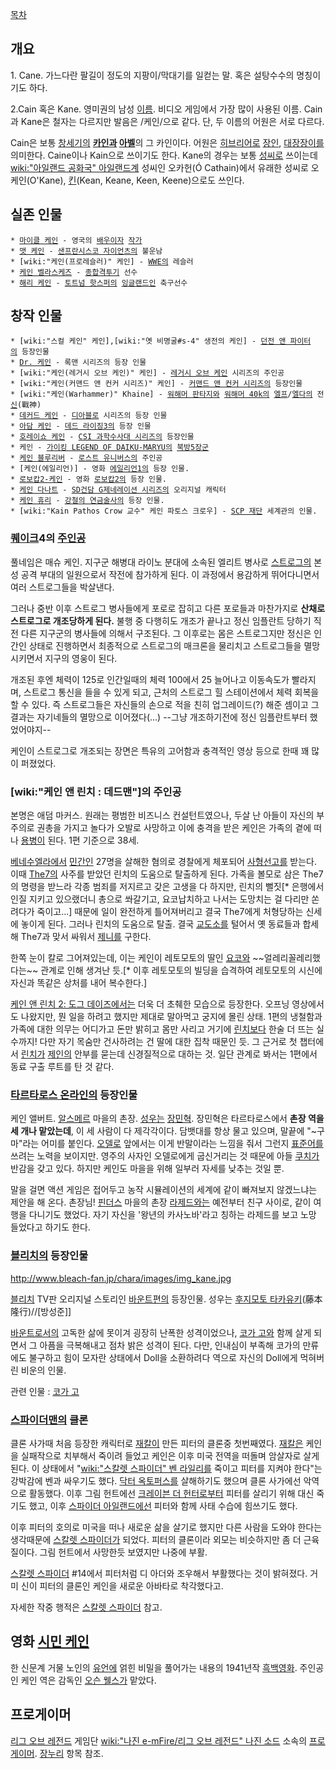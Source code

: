 [[목차]]
== 개요 ==
1. Cane. 가느다란 팔길이 정도의 지팡이/막대기를 일컫는 말. 혹은 설탕수수의 명칭이기도 하다.


2.Cain 혹은 Kane. 영미권의 남성 [[이름]]. 비디오 게임에서 가장 많이 사용된 이름. Cain과 Kane은 철자는 다르지만 발음은 /케인/으로 같다. 단, 두 이름의 어원은 서로 다르다.

Cain은 보통 [[창세기]]의 '''[[카인]]과 [[아벨]]'''의 그 카인이다. 어원은 [[히브리어]]로 [[장인]], [[대장장이]]를 의미한다. Caine이나 Kain으로 쓰이기도 한다. Kane의 경우는 보통 [[성씨]]로 쓰이는데 [[wiki:"아일랜드 공화국" 아일랜드]]계 성씨인 오카헌(Ó Cathain)에서 유래한 성씨로 오케인(O'Kane), [[킨]](Kean, Keane, Keen, Keene)으로도 쓰인다.

== 실존 인물 == 
 * [[마이클 케인]] - 영국의 [[배우]]이자 [[작가]]
 * [[맷 케인]] - [[샌프란시스코 자이언츠]]의 불운남 
 * [wiki:"케인(프로레슬러)" 케인] - [[WWE]]의 레슬러
 * [[케인 벨라스케즈]] - [[종합격투기]] 선수 
 * [[해리 케인]] - [[토트넘 핫스퍼]]의 [[잉글랜드]]인 축구선수

== 창작 인물 ==
 * [wiki:"스컬 케인" 케인],[wiki:"옛 비명굴#s-4" 생전의 케인] - [[던전 앤 파이터]]의 등장인물
 * [[Dr. 케인]] - 록맨 시리즈의 등장 인물
 * [wiki:"케인(레거시 오브 케인)" 케인] - [[레거시 오브 케인]] 시리즈의 주인공
 * [wiki:"케인(커맨드 앤 컨커 시리즈)" 케인] - [[커맨드 앤 컨커 시리즈]]의 등장인물
 * [wiki:"케인(Warhammer)" Khaine] - [[워해머 판타지]]와 [[워해머 40k]]의 [[엘프]]/[[엘다]]의 전[[신]](戰神)
 * [[데커드 케인]] - [[디아블로]] 시리즈의 등장 인물 
 * [[아담 케인]] - [[데드 라이징3]]의 등장 인물 
 * [[호레이쇼 케인]] - [[CSI 과학수사대 시리즈]]의 등장인물 
 * 케인 - [[가이킹 LEGEND OF DAIKU-MARYU]]의 [[북방5장군]]
 * [[케인 블루리버]] - [[로스트 유니버스]]의 주인공 
 * [케인(에일리언)] - 영화 [[에일리언1]]의 등장 인물.
 * [[로보캅2-케인]] - 영화 [[로보캅2]]의 등장 인물.
 * [[케인 다나트]] - [[SD건담 G제네레이션 시리즈]]의 오리지널 캐릭터
 * [[케인 휴리]] - [[강철의 연금술사]]의 등장 인물.
 * [wiki:"Kain Pathos Crow 교수" 케인 파토스 크로우] - [[SCP 재단]] 세계관의 인물.

=== [[퀘이크]]4의 [[주인공]] ===
풀네임은 매슈 케인. 지구군 해병대 라이노 분대에 소속된 엘리트 병사로 [[스트로그]]의 본성 공격 부대의 일원으로서 작전에 참가하게 된다. 이 과정에서 용감하게 뛰어다니면서 여러 스트로그들을 박살낸다.

그러나 중반 이후 스트로그 병사들에게 포로로 잡히고 다른 포로들과 마찬가지로 '''산채로 스트로그로 개조당하게 된다.''' 불행 중 다행히도 개조가 끝나고 정신 임플란트 당하기 직전 다른 지구군의 병사들에 의해서 구조된다. 그 이후로는 몸은 스트로그지만 정신은 인간인 상태로 진행하면서 최종적으로 스트로그의 매크론을 물리치고 스트로그들을 멸망시키면서 지구의 영웅이 된다.

개조된 후엔 체력이 125로 인간일때의 체력 100에서 25 늘어나고 이동속도가 빨라지며, 스트로그 통신을 들을 수 있게 되고, 근처의 스트로그 힐 스테이션에서 체력 회복을 할 수 있다. 즉 스트로그들은 자신들의 손으로 적을 친히 업그레이드(?) 해준 셈이고 그 결과는 자기네들의 멸망으로 이어졌다(...) --그냥 개조하기전에 정신 임플란트부터 했었어야지-- 

케인이 스트로그로 개조되는 장면은 특유의 고어함과 충격적인 영상 등으로 한때 꽤 많이 퍼졌었다.

=== [wiki:"케인 앤 린치 : 데드맨"]의 주인공 ===
본명은 애덤 마커스. 원래는 평범한 비즈니스 컨설턴트였으나, 두살 난 아들이 자신의 부주의로 권총을 가지고 놀다가 오발로 사망하고 이에 충격을 받은 케인은 가족의 곁에 떠나 [[용병]]이 된다. 1편 기준으로 38세.

[[베네수엘라]]에서 [[민간인]] 27명을 살해한 혐의로 경찰에게 체포되어 [[사형]]선고를 받는다. 이때 [[The7]]의 사주를 받았던 린치의 도움으로 탈출하게 된다. 가족을 볼모로 삼은 The7의 명령을 받느라 각종 범죄를 저지르고 갖은 고생을 다 하지만, 린치의 뻘짓[* 은행에서 인질 지키고 있으랬더니 총으로 쏴갈기고, 요코납치하고 나서는 도망치는 걸 다리만 쏜려다가 죽이고...] 때문에 일이 완전하게 틀어져버리고 결국 The7에게 처형당하는 신세에 놓이게 된다. 그러나 린치의 도움으로 탈출. 결국 [[교도소]]를 털어서 옛 동료들과 합세해 The7과 맞서 싸워서 [[제니]]를 구한다.

한쪽 눈이 칼로 그어져있는데, 이는 케인이 레토모토의 딸인 [[요코]]와 ~~얼레리꼴레리했다는~~ 관계로 인해 생겨난 듯.[* 이후 레토모토의 빌딩을 습격하여 레토모토의 시신에 자신과 똑같은 상처를 내어 복수한다.]

[[케인 앤 린치 2: 도그 데이즈]]에서는 더욱 더 초췌한 모습으로 등장한다. 오프닝 영상에서도 나왔지만, 뭔 일을 하려고 했지만 제대로 말아먹고 궁지에 몰린 상태. 1편의 냉철함과 가족에 대한 의무는 어디가고 돈만 밝히고 몸만 사리고 거기에 [[린치]]보다 한술 더 뜨는 실수까지! 다만 자기 목숨만 건사하려는 건 딸에 대한 집착 때문인 듯. 그 근거로 첫 챕터에서 [[린치]]가 [[제인]]의 안부를 묻는데 신경질적으로 대하는 것. 일단 관계로 봐서는 1편에서 동료 구출 루트를 탄 것 같다. 

=== [[타르타로스 온라인]]의 등장인물 ===
케인 앨버트. [[알스메르]] 마을의 촌장. [[성우]]는 [[장민혁]]. 장민혁은 타르타로스에서 '''촌장 역을 세 개나 맡았는데''', 이 세 사람이 다 제각각이다.
담뱃대를 항상 물고 있으며, 말끝에 "~구마"라는 어미를 붙인다. [[오델로]] 앞에서는 이게 반말이라는 느낌을 줘서 그런지 [[표준어]]를 쓰려는 노력을 보이지만.
영주의 사자인 오델로에게 굽신거리는 것 때문에 아들 [[쿠치]]가 반감을 갖고 있다. 하지만 케인도 마을을 위해 일부러 자세를 낮추는 것일 뿐.

말을 걸면 액션 게임은 접어두고 농작 시뮬레이션의 세계에 같이 빠져보지 않겠느냐는 제안을 해 온다. 촌장님!
[[핀더스]] 마을의 촌장 [[라제드]]와는 예전부터 친구 사이로, 같이 여행을 다니기도 했었다. 자기 자신을 '왕년의 카사노바'라고 칭하는 라제드를 보고 노망 들었다고 하기도 한다.

=== [[블리치]]의 등장인물 ===
http://www.bleach-fan.jp/chara/images/img_kane.jpg

[[블리치]] TV판 오리지널 스토리인 [[바운트]]편의 등장인물. 성우는 [[후지모토 타카유키]](藤本隆行)//[방성준]]

[[바운트]]로서의 고독한 삶에 못이겨 굉장히 난폭한 성격이었으나, [[코가 고]]와 함께 살게 되면서 그 아픔을 극복해내고 점차 밝은 성격이 된다. 다만, 인내심이 부족해 코가의 만류에도 불구하고 힘이 모자란 상태에서 Doll을 소환하려다 역으로 자신의 Doll에게 먹혀버린 비운의 인물.

관련 인물 : [[코가 고]]

=== [[스파이더맨]]의 클론 ===
클론 사가때 처음 등장한 캐릭터로 [[재칼]]이 만든 피터의 클론중 첫번째였다. [[재칼]]은 케인을 실패작으로 치부해서 죽이려 들었고 케인은 이후 미국 전역을 떠돌며 암살자로 살게 된다.  이 상태에서 "[[wiki:"스칼렛 스파이더" 벤 라일리]]를 죽이고 피터를 지켜야 한다"는 강박감에 벤과 싸우기도 했다.  [[닥터 옥토퍼스]]를 살해하기도 했으며 클론 사가에선 악역으로 활동했다.  이후 그림 헌트에선 [[크레이븐 더 헌터]]로부터 피터를 살리기 위해 대신 죽기도 했고, 이후 [[스파이더 아일랜드]]에선 피터와 함께 사태 수습에 힘쓰기도 했다.

이후 피터의 호의로 미국을 떠나 새로운 삶을 살기로 했지만 다른 사람을 도와야 한다는 생각때문에 [[스칼렛 스파이더]]가 되었다. 피터의 클론이라 외모는 비슷하지만 좀 더 근육질이다. 그림 헌트에서 사망한듯 보였지만 나중에 부활.

[[스칼렛 스파이더]] #14에서 피터처럼 디 아더와 조우해서 부활했다는 것이 밝혀졌다.  거미 신이 피터의 클론인 케인을 새로운 아바타로 착각했다고.

자세한 작중 행적은 [[스칼렛 스파이더]] 참고.

== 영화 [[시민 케인]] ==
한 신문계 거물 노인의 [[유언]]에 얽힌 비밀을 풀어가는 내용의 1941년작 [[흑백]]영화. 주인공인 케인 역은 감독인 [[오슨 웰스]]가 맡았다.

== 프로게이머 ==
[[리그 오브 레전드]] 게임단 [[wiki:"나진 e-mFire/리그 오브 레전드" 나진 소드]] 소속의 [[프로게이머]]. [[장누리]] 항목 참조.
